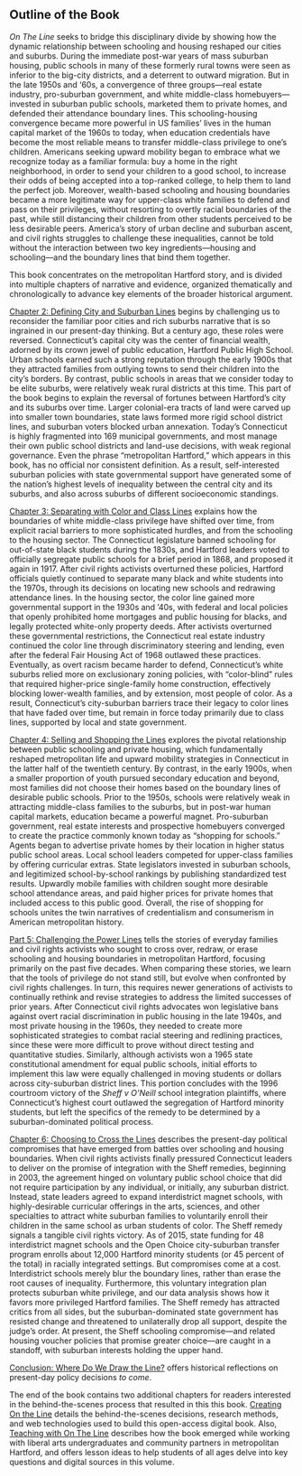 ## Outline of the Book

*On The Line* seeks to bridge this disciplinary divide by showing how the dynamic relationship between schooling and housing reshaped our cities and suburbs. During the immediate post-war years of mass suburban housing, public schools in many of these formerly rural towns were seen as inferior to the big-city districts, and a deterrent to outward migration. But in the late 1950s and '60s, a convergence of three groups—real estate industry, pro-suburban government, and white middle-class homebuyers—invested in suburban public schools, marketed them to private homes, and defended their attendance boundary lines. This schooling-housing convergence became more powerful in US families' lives in the human capital market of the 1960s to today, when education credentials have become the most reliable means to transfer middle-class privilege to one's children. Americans seeking upward mobility began to embrace what we recognize today as a familiar formula: buy a home in the right neighborhood, in order to send your children to a good school, to increase their odds of being accepted into a top-ranked college, to help them to land the perfect job. Moreover, wealth-based schooling and housing boundaries became a more legitimate way for upper-class white families to defend and pass on their privileges, without resorting to overtly racial boundaries of the past, while still distancing their children from other students perceived to be less desirable peers. America's story of urban decline and suburban ascent, and civil rights struggles to challenge these inequalities, cannot be told without the interaction between two key ingredients—housing and schooling—and the boundary lines that bind them together.

This book concentrates on the metropolitan Hartford story, and is divided into multiple chapters of narrative and evidence, organized thematically and chronologically to advance key elements of the broader historical argument.

[Chapter 2: Defining City and Suburban Lines](#defining) begins by challenging us to reconsider the familiar poor cities and rich suburbs narrative that is so ingrained in our present-day thinking. But a century ago, these roles were reversed. Connecticut's capital city was the center of financial wealth, adorned by its crown jewel of public education, Hartford Public High School. Urban schools earned such a strong reputation through the early 1900s that they attracted families from outlying towns to send their children into the city's borders. By contrast, public schools in areas that we consider today to be elite suburbs, were relatively weak rural districts at this time. This part of the book begins to explain the reversal of fortunes between Hartford's city and its suburbs over time. Larger colonial-era tracts of land were carved up into smaller town boundaries, state laws formed more rigid school district lines, and suburban voters blocked urban annexation. Today's Connecticut is highly fragmented into 169 municipal governments, and most manage their own public school districts and land-use decisions, with weak regional governance. Even the phrase "metropolitan Hartford," which appears in this book, has no official nor consistent definition. As a result, self-interested suburban policies with state governmental support have generated some of the nation's highest levels of inequality between the central city and its suburbs, and also across suburbs of different socioeconomic standings.

[Chapter 3: Separating with Color and Class Lines](#separating) explains how the boundaries of white middle-class privilege have shifted over time, from explicit racial barriers to more sophisticated hurdles, and from the schooling to the housing sector. The Connecticut legislature banned schooling for out-of-state black students during the 1830s, and Hartford leaders voted to officially segregate public schools for a brief period in 1868, and proposed it again in 1917. After civil rights activists overturned these policies, Hartford officials quietly continued to separate many black and white students into the 1970s, through its decisions on locating new schools and redrawing attendance lines. In the housing sector, the color line gained more governmental support in the 1930s and '40s, with federal and local policies that openly prohibited home mortgages and public housing for blacks, and legally protected white-only property deeds. After activists overturned these governmental restrictions, the Connecticut real estate industry continued the color line through discriminatory steering and lending, even after the federal Fair Housing Act of 1968 outlawed these practices. Eventually, as overt racism became harder to defend, Connecticut's white suburbs relied more on exclusionary zoning policies, with "color-blind" rules that required higher-price single-family home construction, effectively blocking lower-wealth families, and by extension, most people of color. As a result, Connecticut's city-suburban barriers trace their legacy to color lines that have faded over time, but remain in force today primarily due to class lines, supported by local and state government.

[Chapter 4: Selling and Shopping the Lines](#selling) explores the pivotal relationship between public schooling and private housing, which fundamentally reshaped metropolitan life and upward mobility strategies in Connecticut in the latter half of the twentieth century. By contrast, in the early 1900s, when a smaller proportion of youth pursued secondary education and beyond, most families did not choose their homes based on the boundary lines of desirable public schools. Prior to the 1950s, schools were relatively weak in attracting middle-class families to the suburbs, but in post-war human capital markets, education became a powerful magnet. Pro-suburban government, real estate interests and prospective homebuyers converged to create the practice commonly known today as "shopping for schools." Agents began to advertise private homes by their location in higher status public school areas. Local school leaders competed for upper-class families by offering curricular extras. State legislators invested in suburban schools, and legitimized school-by-school rankings by publishing standardized test results. Upwardly mobile families with children sought more desirable school attendance areas, and paid higher prices for private homes that included access to this public good. Overall, the rise of shopping for schools unites the twin narratives of credentialism and consumerism in American metropolitan history.

[Part 5: Challenging the Power Lines](#challenging) tells the stories of everyday families and civil rights activists who sought to cross over, redraw, or erase schooling and housing boundaries in metropolitan Hartford, focusing primarily on the past five decades. When comparing these stories, we learn that the tools of privilege do not stand still, but evolve when confronted by civil rights challenges. In turn, this requires newer generations of activists to continually rethink and revise strategies to address the limited successes of prior years. After Connecticut civil rights advocates won legislative bans against overt racial discrimination in public housing in the late 1940s, and most private housing in the 1960s, they needed to create more sophisticated strategies to combat racial steering and redlining practices, since these were more difficult to prove without direct testing and quantitative studies. Similarly, although activists won a 1965 state constitutional amendment for equal public schools, initial efforts to implement this law were equally challenged in moving students or dollars across city-suburban district lines. This portion concludes with the 1996 courtroom victory of the *Sheff v O'Neill* school integration plaintiffs, where Connecticut's highest court outlawed the segregation of Hartford minority students, but left the specifics of the remedy to be determined by a suburban-dominated political process.

[Chapter 6: Choosing to Cross the Lines](#choosing) describes the present-day political compromises that have emerged from battles over schooling and housing boundaries. When civil rights activists finally pressured Connecticut leaders to deliver on the promise of integration with the Sheff remedies, beginning in 2003, the agreement hinged on voluntary public school choice that did not require participation by any individual, or initially, any suburban district. Instead, state leaders agreed to expand interdistrict magnet schools, with highly-desirable curricular offerings in the arts, sciences, and other specialties to attract white suburban families to voluntarily enroll their children in the same school as urban students of color. The Sheff remedy signals a tangible civil rights victory. As of 2015, state funding for 48 interdistrict magnet schools and the Open Choice city-suburban transfer program enrolls about 12,000 Hartford minority students (or 45 percent of the total) in racially integrated settings. But compromises come at a cost. Interdistrict schools merely blur the boundary lines, rather than erase the root causes of inequality. Furthermore, this voluntary integration plan protects suburban white privilege, and our data analysis shows how it favors more privileged Hartford families. The Sheff remedy has attracted critics from all sides, but the suburban-dominated state government has resisted change and threatened to unilaterally drop all support, despite the judge's order. At present, the Sheff schooling compromise—and related housing voucher policies that promise greater choice—are caught in a standoff, with suburban interests holding the upper hand.

[Conclusion: Where Do We Draw the Line?](#conclusion) offers historical reflections on present-day policy decisions *to come*.

The end of the book contains two additional chapters for readers interested in the behind-the-scenes process that resulted in this this book. [Creating On the Line](#creating) details the behind-the-scenes decisions, research methods, and web technologies used to build this open-access digital book. Also, [Teaching with On The Line](#teaching) describes how the book emerged while working with liberal arts undergraduates and community partners in metropolitan Hartford, and offers lesson ideas to help students of all ages delve into key questions and digital sources in this volume.
